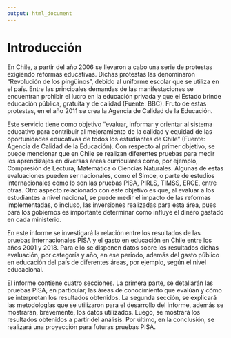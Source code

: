 ```yaml
---
output: html_document
---
```


# Introducción

En Chile, a partir del año 2006 se llevaron a cabo una serie de protestas exigiendo reformas educativas. Dichas protestas las denominaron "Revolución de los pingüinos", debido al uniforme escolar que se utiliza en el país. Entre las principales demandas de las manifestaciones se encuentran prohibir el lucro en la educación privada y que el Estado brinde educación pública, gratuita y de calidad (Fuente: BBC). Fruto de estas protestas, en el año 2011 se crea la Agencia de Calidad de la Educación.

Este servicio tiene como objetivo "evaluar, informar y orientar al sistema educativo para contribuir al mejoramiento de la calidad y equidad de las oportunidades educativas de todos los estudiantes de Chile" (Fuente: Agencia de Calidad de la Educación). Con respecto al primer objetivo, se puede mencionar que en Chile se realizan diferentes pruebas para medir los aprendizajes en diversas áreas curriculares como, por ejemplo, Compresión de Lectura, Matemática o Ciencias Naturales. Algunas de estas evaluaciones pueden ser nacionales, como el Simce, o parte de estudios internacionales como lo son las pruebas PISA, PIRLS, TIMSS, ERCE, entre otras. Otro aspecto relacionado con este objetivo es que, al evaluar a los estudiantes a nivel nacional, se puede medir el impacto de las reformas implementadas, o incluso, las inversiones realizadas para esta área, pues para los gobiernos es importante determinar cómo influye el dinero gastado en cada ministerio.

En este informe se investigará la relación entre los resultados de las pruebas internacionales PISA y el gasto en educación en Chile entre los años 2001 y 2018. Para ello se disponen datos sobre los resultados dichas evaluación, por categoría y año, en ese periodo, además del gasto público en educación del país de diferentes áreas, por ejemplo, según el nivel educacional.

El informe contiene cuatro secciones. La primera parte, se detallarán las pruebas PISA, en particular, las áreas de conocimiento que evalúan y cómo se interpretan los resultados obtenidos.  La segunda sección, se explicará las metodologías que se utilizaron para el desarrollo del informe, además se mostraran, brevemente, los datos utilizados. Luego, se mostrará los resultados obtenidos a partir del análisis. Por último, en la conclusión, se realizará una proyección para futuras pruebas PISA.